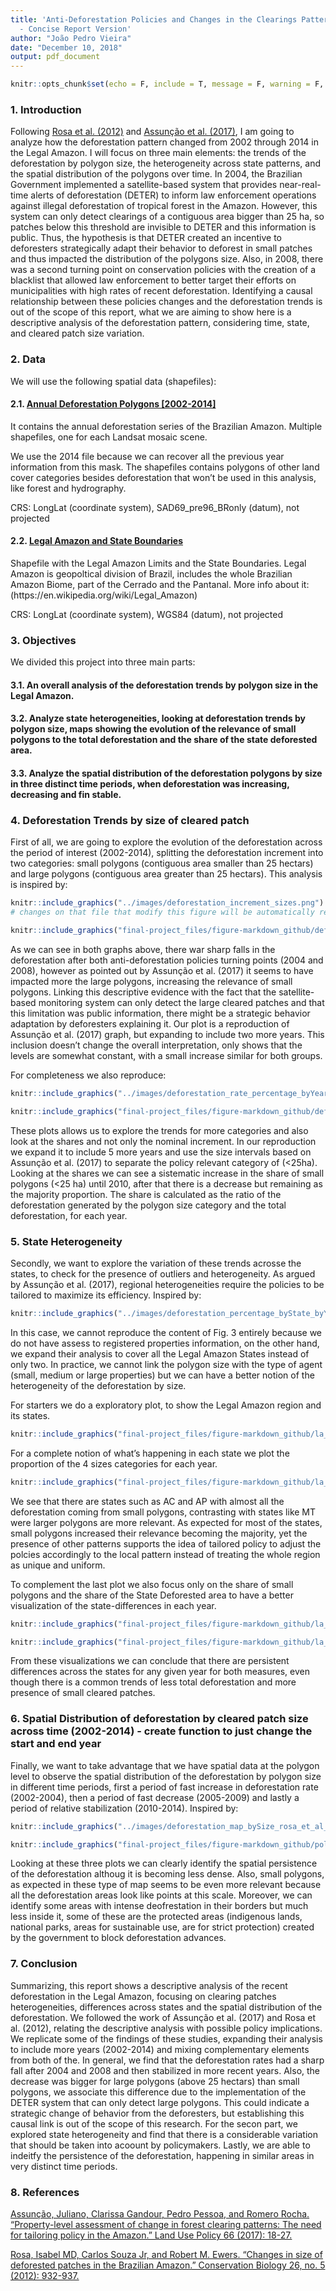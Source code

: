 ```yaml
---
title: 'Anti-Deforestation Policies and Changes in the Clearings Pattern: Brazilian
  - Concise Report Version'
author: "João Pedro Vieira"
date: "December 10, 2018"
output: pdf_document
---
```


```r
knitr::opts_chunk$set(echo = F, include = T, message = F, warning = F, fig.align = "center", out.width = "100%")
```


### 1. Introduction

 Following [Rosa et al. (2012)](https://doi.org/10.1111/j.1523-1739.2012.01901.x) and [Assunção et al. (2017)](https://doi.org/10.1016/j.landusepol.2017.04.022), I am going to analyze how the deforestation pattern changed from 2002 through 2014 in the Legal Amazon. I will focus on three main elements: the trends of the deforestation by polygon size, the heterogeneity across state patterns, and the spatial distribution of the polygons over time. In 2004, the Brazilian Government implemented a satellite-based system that provides near-real-time alerts of deforestation (DETER) to inform law enforcement operations against illegal deforestation of tropical forest in the Amazon. However, this system can only detect clearings of a contiguous area bigger than 25 ha, so patches below this threshold are invisible to DETER and this information is public. Thus, the hypothesis is that DETER created an incentive to deforesters strategically adapt their behavior to deforest in small patches and thus impacted the distribution of the polygons size. Also, in 2008, there was a second turning point on conservation policies with the creation of a blacklist that allowed law enforcement to better target their efforts on municipalities with high rates of recent deforestation. Identifying a causal relationship between these policies changes and the deforestation trends is out of the scope of this report, what we are aiming to show here is a descriptive analysis of the deforestation pattern, considering time, state, and cleared patch size variation.


### 2. Data

We will use the following spatial data (shapefiles):

#### 2.1. [Annual Deforestation Polygons [2002-2014]](http://www.dpi.inpe.br/prodesdigital/dadosn/2014)

It contains the annual deforestation series of the Brazilian Amazon. Multiple shapefiles, one for each Landsat mosaic scene.

We use the 2014 file because we can recover all the previous year information from this mask.
The shapefiles contains polygons of other land cover categories besides deforestation  that won't be used in this analysis, like forest and hydrography.

CRS: LongLat (coordinate system), SAD69_pre96_BRonly (datum), not projected 


#### 2.2. [Legal Amazon and State Boundaries](http://www.dpi.inpe.br/amb_data/Shapefiles/UF_AmLeg_LLwgs84.zip) 

Shapefile with the Legal Amazon Limits and the State Boundaries. Legal Amazon is geopoltical division of Brazil, includes the whole Brazilian Amazon Biome, part of the Cerrado and the Pantanal. More info about it: (https://en.wikipedia.org/wiki/Legal_Amazon)

CRS: LongLat (coordinate system), WGS84 (datum), not projected 

### 3. Objectives

We divided this project into three main parts:

#### 3.1. An overall analysis of the deforestation trends by polygon size in the Legal Amazon. 

#### 3.2. Analyze state heterogeneities, looking at deforestation trends by polygon size, maps showing the evolution of the relevance of small polygons to the total deforestation and the share of the state deforested area.

#### 3.3. Analyze the spatial distribution of the deforestation polygons by size in three distinct time periods, when deforestation was increasing, decreasing and fin stable.


### 4. Deforestation Trends by size of cleared patch 

First of all, we are going to explore the evolution of the deforestation across the period of interest (2002-2014), splitting the deforestation increment into two categories: small polygons (contiguous area smaller than 25 hectars) and large polygons (contiguous area greater than 25 hectars). This analysis is inspired by: 

```r
knitr::include_graphics("../images/deforestation_increment_sizes.png") # since this points to the figures generated by the final-project.Rmd >
# changes on that file that modify this figure will be automatically reproduced here
```

```r
knitr::include_graphics("final-project_files/figure-markdown_github/def_trends_polyg_size_1-1.png")
```

As we can see in both graphs above, there war sharp falls in the deforestation after both anti-deforestation policies turning points (2004 and 2008), however as pointed out by Assunção et al. (2017) it seems to have impacted more the large polygons, increasing the relevance of small polygons. Linking this descriptive evidence with the fact that the satellite-based monitoring system can only detect the large cleared patches and that this limitation was public information, there might be a strategic behavior adaptation by deforesters explaining it. Our plot is a reproduction of Assunção et al. (2017) graph, but expanding to include two more years. This inclusion doesn't change the overall interpretation, only shows that the levels are somewhat constant, with a small increase similar for both groups.

For completeness we also reproduce:

```r
knitr::include_graphics("../images/deforestation_rate_percentage_byYear_bySize_rosa_et_al_2012.png")
```


\newpage

```r
knitr::include_graphics("final-project_files/figure-markdown_github/def_trends_polyg_size_2-1.png")
```


These plots allows us to explore the trends for more categories and also look at the shares and not only the nominal increment. In our reproduction we expand it to include 5 more years and use the size intervals based on Assunção et al. (2017) to separate the policy relevant category of (<25ha). Looking at the shares we can see a sistematic increase in the share of small polygons (<25 ha) until 2010, after that there is a decrease but remaining as the majority proportion. The share is calculated as the ratio of the  deforestation generated by the polygon size category and the total deforestation, for each year.


### 5. State Heterogeneity  

Secondly, we want to explore the variation of these trends acrosse the states, to check for the presence of outliers and heterogeneity. As argued by Assunção et al. (2017), regional heterogeneities require the policies to be tailored to maximize its efficiency. Inspired by: 


```r
knitr::include_graphics("../images/deforestation_percentage_byState_byYear_bySize.png")
```

In this case, we cannot reproduce the content of Fig. 3 entirely because we do not have assess to registered properties information, on the other hand, we expand their analysis to cover all the Legal Amazon States instead of only two. In practice, we cannot link the polygon size with the type of agent (small, medium or large properties) but we can have a better notion of the heterogeneity of the deforestation by size. 


For starters we do a exploratory plot, to show the Legal Amazon region and its states.
```r
knitr::include_graphics("final-project_files/figure-markdown_github/la_states-1.png")
```

For a complete notion of what's happening in each state we plot the proportion of the 4 sizes categories for each year.

```r
knitr::include_graphics("final-project_files/figure-markdown_github/la_states_polyg_prop_1-1.png")
```

We see that there are states such as AC and AP with almost all the deforestation coming from small polygons, contrasting with states like MT were larger polygons are more relevant. As expected for most of the states, small polygons increased their relevance becoming the majority, yet the presence of other patterns supports the idea of tailored policy to adjust the polcies accordingly to the local pattern instead of treating the whole region as unique and uniform. 


To complement the last plot we also focus only on the share of small polygons and the share of the State Deforested area to have a better visualization of the state-differences in each year.
```r
knitr::include_graphics("final-project_files/figure-markdown_github/la_states_polyg_prop_2-1.png")
```

```r
knitr::include_graphics("final-project_files/figure-markdown_github/la_states_def_prop-1.png")
```

From these visualizations we can conclude that there are persistent differences across the states for any given year for both measures, even though there is a common trends of less total deforestation and more presence of small cleared patches.


### 6. Spatial Distribution of deforestation by cleared patch size across time (2002-2014) - create function to just change the start and end year

Finally, we want to take advantage that we have spatial data at the polygon level to observe the spatial distribution of the deforestation by polygon size in different time periods, first a period of fast increase in deforestation rate (2002-2004), then a period of fast decrease (2005-2009) and lastly a period of relative stabilization (2010-2014). Inspired by:

```r
knitr::include_graphics("../images/deforestation_map_bySize_rosa_et_al_2012.png")
```


```r
knitr::include_graphics("final-project_files/figure-markdown_github/polyg_distrib-1.png")
```

Looking at these three plots we can clearly identify the spatial persistence of the deforestation althoug it is becoming less dense. Also, small polygons, as expected in these type of map seems to be even more relevant because all the deforestation areas look like points at this scale. Moreover, we can identify some areas with intense deofrestation in their borders but much less inside it, some of these are the protected areas (indigenous lands, national parks, areas for sustainable use, are for strict protection) created by the government to block deforestation advances.


### 7. Conclusion

Summarizing, this report shows a descriptive analysis of the recent deforestation in the Legal Amazon, focusing on clearing patches heterogeneities, differences across states and the spatial distribution of the deforestation. We followed the work of Assunção et al. (2017) and Rosa et al. (2012), relating the descriptive analysis with possible policy implications. We replicate some of the findings of these studies, expanding their analysis to include more years (2002-2014) and mixing complementary elements from both of the. In general, we find that the deforestation rates had a sharp fall after 2004 and 2008 and then stabilized in more recent years. Also, the decrease was bigger for large polygons (above 25 hectars) than small polygons, we associate this difference due to the implementation of the DETER system that can only detect large polygons. This could indicate a strategic change of behavior from the deforesters, but establishing this causal link is out of the scope of this research. For the secon part, we explored state heterogeneity and find that there is a considerable variation that should be taken into acoount by policymakers. Lastly, we are able to indeitfy the persistence of the deforestation, happening in similar areas in very distinct time periods.



### 8. References 

[Assunção, Juliano, Clarissa Gandour, Pedro Pessoa, and Romero Rocha. "Property-level assessment of change in forest clearing patterns: The need for tailoring policy in the Amazon." Land Use Policy 66 (2017): 18-27.](https://doi.org/10.1016/j.landusepol.2017.04.022)

[Rosa, Isabel MD, Carlos Souza Jr, and Robert M. Ewers. "Changes in size of deforested patches in the Brazilian Amazon." Conservation Biology 26, no. 5 (2012): 932-937.](https://doi.org/10.1111/j.1523-1739.2012.01901.x)